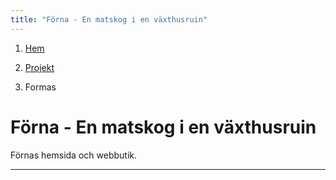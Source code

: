 ```yaml
---
title: "Förna - En matskog i en växthusruin"
---
```


<nav aria-label="breadcrumb">

<ol class="breadcrumb">

<li class="breadcrumb-item">

<a href="../../index.qmd">Hem</a>

</li>

<li class="breadcrumb-item">

<a href="../index.qmd">Projekt</a>

</li>

<li class="breadcrumb-item active" aria-current="page">

Formas

</li>

</ol>

</nav>

# Förna - En matskog i en växthusruin

Förnas hemsida och webbutik.

------------------------------------------------------------------------
